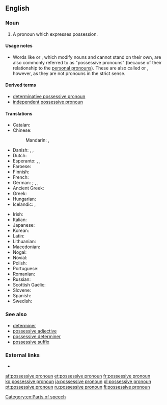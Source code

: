 ==English==

===Noun===
{{en-noun|head=[[possessive]] [[pronoun]]}}

# {{context|grammar|lang=en}} A pronoun which expresses possession.

====Usage notes====
* Words like {{m|en|my}} or {{m|en|their}}, which modify nouns and cannot stand on their own, are also commonly referred to as "possessive pronouns" (because of their relationship to the [[personal pronoun]]s). These are also called {{m|en|possessive determiner|possessive determiners}} or {{m|en|possessive adjective|possessive adjectives}}, however, as they are not pronouns in the strict sense.

====Derived terms====
* [[determinative possessive pronoun]]
* [[independent possessive pronoun]]

====Translations====
{{trans-top|pronoun which expresses possession}}
* Catalan: {{t|ca|pronom possessiu|m}}
* Chinese:
*: Mandarin: {{t|cmn|所有格代名詞|sc=Hani}}, {{t|cmn|所有格代名词|tr=suǒyǒu-gé dàimíngcí|sc=Hani}}
* Danish: {{t|da|possessivt pronomen|n}}, {{t|da|possesivpronomen|n}}, {{t|da|ejestedord|n}}
* Dutch: {{t+|nl|bezittelijk voornaamwoord|n}}
* Esperanto: {{t|eo|posesiva pronomo}}, {{t|eo|poseda pronomo}}, {{t|eo|posesivo}}
* Faroese: {{t|fo|ognarfornavn|n}}
* Finnish: {{t+|fi|possessiivipronomini}}
* French: {{t+|fr|pronom possessif|m}}
* German: {{t+|de|besitzanzeigendes Fürwort|n}}; {{t+|de|Possessivpronomen|n}}, {{t+|de|Possessivum|n}}, {{t|de|Possessiv|n}}
* Ancient Greek: {{t|grc|κτητική ἀντωνυμία|f|sc=Grek}}
* Greek: {{t|el|κτητική αντωνυμία|f}}
* Hungarian: {{t+|hu|birtokos névmás}}
* Icelandic: {{t+|is|eignarfornafn|n}}, {{t+|is|efn.|n}}
{{trans-mid}}
* Irish: {{t|ga|forainm sealbhach}}
* Italian: {{t+|it|pronome possessivo|m}}
* Japanese: {{t|ja|所有代名詞|tr=しょゆうだいめいし, shoyū daimeishi}}
* Korean: {{t+|ko|소유대명사|tr=soyu-daemyeongsa|sc=Hang}}
* Latin: {{t|la|pronomen possessivum|n}}
* Lithuanian: {{t|lt|savybinis įvardis|m}}
* Macedonian: {{t|mk|посвојна заменка|f|tr=pósvojna zámenka}}
* Nogai: {{t|nog|тартым авыс}}
* Novial: {{t|nov|posesivi pronomine}}
* Polish: {{t+|pl|zaimek dzierżawczy|m-in}}
* Portuguese: {{t+|pt|pronome possessivo|m}}
* Romanian: {{t|ro|pronume posesiv|n}}
* Russian: {{t+|ru|притяжа́тельное местоиме́ние|n}}
* Scottish Gaelic: {{t|gd|riochdair seilbheach|m}}
* Slovene: {{t+|sl|svojilni zaimek|m}}
* Spanish: {{t|es|pronombre posesivo|m}}
* Swedish: {{t+|sv|possessivt pronomen|n}}
{{trans-bottom}}

===See also===
* [[determiner]]
* [[possessive adjective]]
* [[possessive determiner]]
* [[possessive suffix]]

===External links===
* {{pedialite}}

[[Category:en:Parts of speech]]

[[af:possessive pronoun]]
[[et:possessive pronoun]]
[[fr:possessive pronoun]]
[[ko:possessive pronoun]]
[[ja:possessive pronoun]]
[[pl:possessive pronoun]]
[[pt:possessive pronoun]]
[[ru:possessive pronoun]]
[[fi:possessive pronoun]]